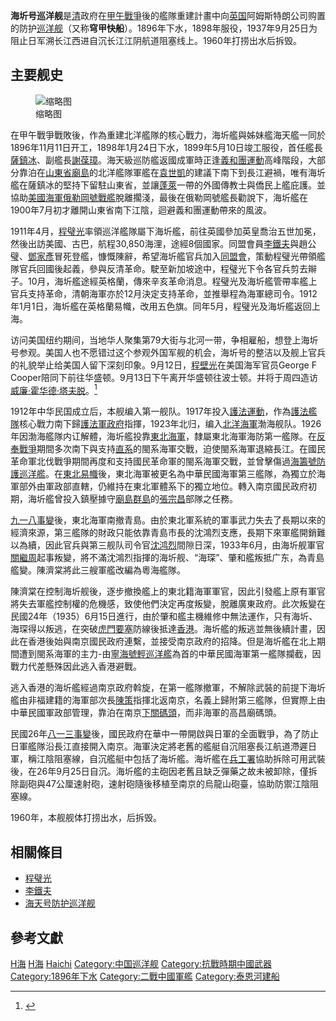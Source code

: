 {{軍艦模板
|名稱= 海圻号
|圖片=[[File:HaiChi_2162931587_c96191a231_o.jpg|300px]]
|照片說明=1911年海圻號訪問美國紐約
|圖片2= 
|照片說明2=
|艦種= [[防护巡洋舰|防护巡洋舰]]
|艦名= 
|擁有國= {{flag|大清}}<BR>{{ROC}}
|艦級= [[海天級防護巡洋艦|海天級防護巡洋艦]]
|同型= 
|製造=英国阿姆斯特朗公司
|下訂= 
|動工= 
|下水= 1896年
|服役= 1898年
|退役= 
|結局= 1937年自沉于长江江阴航道
|除籍=  
|標準= 4,300噸
|滿載= 4,500噸
|長度= 129.3米
|闊度= 14.3米
|吃水= 6.1米
|極速= 24節
|鍋爐= 12座
|引擎= 兩部往復式蒸汽機，雙軸推進
|出力= 18,000匹馬力
|續航= 12節/2600海浬
|乘員= 476名
|艦載機=
|飛行=
|裝甲=司令塔:152公厘<br>主砲:114公厘(前砲盾).102公厘(砲塔側面.上部)<br>副砲:51公厘<br>艦體:127公厘(艦體部).76公厘(甲板部)<br>彈藥庫:102公厘(最厚部分)
|裝備=[[阿姆斯特朗1893年型20.3公分炮|阿姆斯特朗1893年型20.3公分炮]]2門<br>12厘米炮10門<br>47毫米炮12門<br>533毫米魚雷發射管7門
}}
'''海圻号巡洋舰'''是[[清朝|清]]政府在[[甲午戰爭|甲午戰爭]]後的艦隊重建計畫中向[[英国|英国]]阿姆斯特朗公司购置的防护[[巡洋舰|巡洋舰]]（又称'''穹甲快船'''）。1896年下水，1898年服役，1937年9月25日为阻止日军溯长江西进自沉长江江阴航道阻塞线上。1960年打捞出水后拆毁。

==主要舰史==
[[File:Chinese_sailors-1911.jpg|缩略图]]

在甲午戰爭戰敗後，作為重建北洋艦隊的核心戰力，海圻艦與姊妹艦海天艦一同於1896年11月11日开工，1898年1月24日下水，1899年5月10日竣工服役，首任艦長[[薩鎮冰|薩鎮冰]]、副艦長[[謝葆璋|謝葆璋]]。海天級巡防艦返國成軍時正逢[[義和團運動|義和團運動]]高峰階段，大部分靠泊在[[山東省|山東省]][[廟島|廟島]]的北洋艦隊軍艦在[[袁世凱|袁世凱]]的建議下南下到長江避禍，唯有海圻艦在薩鎮冰的堅持下留駐山東省，並讓[[蓬萊區|蓬萊]]一帶的外國傳教士與僑民上艦庇護。並協助[[美國海軍|美國海軍]][[俄勒岡號戰艦|俄勒岡號戰艦]]脫離擱淺，最後在俄勒岡號艦長勸說下，海圻艦在1900年7月初才離開山東省南下江陰，迴避義和團運動帶來的風波。

1911年4月，[[程璧光|程璧光]]率領巡洋艦隊屬下海圻艦，前往英國參加英皇喬治五世加冕，然後出訪美國、古巴，航程30,850海浬，途經8個國家。同盟會員[[李鐵夫|李鐵夫]]與趙公璧、[[鄧家彥|鄧家彥]]冒死登艦，慷慨陳辭，希望海圻艦官兵加入[[同盟會|同盟會]]，策動程璧光帶領艦隊官兵回國後起義，參與反清革命。駛至新加坡途中，程璧光下令各官兵剪去辮子。10月，海圻艦途經英格蘭，傳來辛亥革命消息。程璧光及海圻艦管帶率艦上官兵支持革命，清朝海軍亦於12月決定支持革命，並推舉程為海軍總司令。1912年1月1日，海圻艦在英格蘭易幟，改用五色旗。同年5月，程璧光及海圻艦返回上海。

访问美国纽约期间，当地华人聚集第79大街与北河一带，争相雇船，想登上海圻号参观。美国人也不愿错过这个参观外国军舰的机会，海圻号的整洁以及舰上官兵的礼貌举止给美国人留下深刻印象。9月12日，[[程壁光|程壁光]]在美国海军官员George F Cooper陪同下前往华盛顿。9月13日下午离开华盛顿往波士顿。并将于周四造访[[威廉·霍华德·塔夫脱|威廉·霍华德·塔夫脱]]。<ref name="纽约时报">{{cite news  | language =en  | author =  | coauthors =  | url =http://query.nytimes.com/gst/abstract.html?res=9802E0D91531E233A25750C1A96F9C946096D6CF  | title =MANY VISIT CHINESE CRUISER; Bluejackets to Get Shore Leave This Week -- Admiral Kwang to Washington  | work =The New York Times  | pages =3  | subscription =yes  | date =1911-09-13  | accessdate =2010年1月9日  | archive-date =2013-10-29  | archive-url =https://web.archive.org/web/20131029191633/http://query.nytimes.com/gst/abstract.html?res=9802E0D91531E233A25750C1A96F9C946096D6CF  | dead-url =no  }}</ref>

1912年中华民国成立后，本舰编入第一舰队。1917年投入[[護法運動|護法運動]]，作為[[護法艦隊|護法艦隊]]核心戰力南下歸[[護法軍政府|護法軍政府]]指揮，1923年北归，编入[[北洋海軍|北洋海軍]]渤海舰队。1926年因渤海艦隊内讧解體，海圻艦投靠[[東北海軍|東北海軍]]，隸屬東北海軍海防第一艦隊。在[[反奉戰爭|反奉戰爭]]期間多次南下與支持[[直系|直系]]的閩系海軍交戰，迫使閩系海軍退縮長江。在國民革命軍北伐戰爭期間再度和支持國民革命軍的閩系海軍交戰，並曾擊傷過[[海籌號防護巡洋艦|海籌號防護巡洋艦]]。在[[東北易幟|東北易幟]]後，東北海軍被更名為中華民國海軍第三艦隊，為獨立於海軍部外由軍政部直轄，仍維持在東北軍體系下的獨立地位。轉入南京國民政府初期，海圻艦曾投入鎮壓據守[[廟島群島|廟島群島]]的[[張宗昌|張宗昌]]部隊之任務。

[[九一八事變|九一八事變]]後，東北海軍南撤青島。由於東北軍系統的軍事武力失去了長期以來的經濟來源，第三艦隊的財政只能依靠青島市長的沈鴻烈支應，長期下來軍艦開銷難以為續，因此官兵與第三舰队司令官[[沈鸿烈|沈鸿烈]]間隙日深，1933年6月，由海圻舰軍官[[關繼周|關繼周]]起事叛變，將不滿沈鴻烈指揮的海圻舰、“海琛”、肇和艦叛抵广东，為青島艦變。陳濟棠將此三艘軍艦改編為粵海艦隊。

陳濟棠在控制海圻舰後，逐步撤換艦上的東北籍海軍軍官，因此引發艦上原有軍官將失去軍艦控制權的危機感，致使他們決定再度叛變，脫離廣東政府。此次叛變在民國24年（1935）6月15日進行，由於肇和艦主機維修中無法運作，只有海圻、海琛得以叛逃，在突破[[虎門要塞|虎門要塞]]防線後抵達[[香港|香港]]。海圻艦的叛逃並無後續計畫，因此在香港後始與南京國民政府連繫，並接受南京政府的招降。但是海圻艦在北上期間遭到閩系海軍的主力-由[[寧海號輕巡洋艦|寧海號輕巡洋艦]]為首的中華民國海軍第一艦隊攔截，因戰力代差懸殊因此逃入香港避戰。

逃入香港的海圻艦經過南京政府斡旋，在第一艦隊撤軍，不解除武裝的前提下海圻艦由非福建籍的海軍部次長[[陳策_(民國)|陳策]]指揮北返南京，名義上歸附第三艦隊，但實際上由中華民國軍政部管理，靠泊在南京[[中山碼頭|下關碼頭]]，而非海軍的高昌廟碼頭。

民國26年[[八一三事變|八一三事變]]後，國民政府在華中一帶開啟與日軍的全面戰爭，為了防止日軍艦隊沿長江直接開入南京。海軍決定將老舊的艦艇自沉阻塞長江航道滯遲日軍，稱江陰阻塞線，自沉艦艇中包括了海圻艦。海圻艦在[[兵工署|兵工署]]協助拆除可用武裝後，在26年9月25日自沉。海圻艦的主砲因老舊且缺乏彈藥之故未被卸除，僅拆除副砲與47公厘速射砲，速射砲隨後移植至南京的烏龍山砲臺，協助防禦江陰阻塞線。

1960年，本舰舰体打捞出水，后拆毁。

==相關條目==
*[[程璧光|程璧光]]
*[[李鐵夫|李鐵夫]]
* [[海天号防护巡洋舰|海天号防护巡洋舰]]

==參考文獻==
{{reflist}}

{{中華民國海軍巡洋艦}}
{{抗日戰爭期間中國海軍艦船}}

[[Category:清朝军舰|H海]]
[[Category:中華民國巡洋艦|H海]]
[[Category:防護巡洋艦|Haichi]]
[[Category:中国巡洋舰|Category:中国巡洋舰]]
[[Category:抗戰時期中國武器|Category:抗戰時期中國武器]]
[[Category:1896年下水|Category:1896年下水]]
[[Category:二戰中國軍艦|Category:二戰中國軍艦]]
[[Category:泰恩河建船|Category:泰恩河建船]]